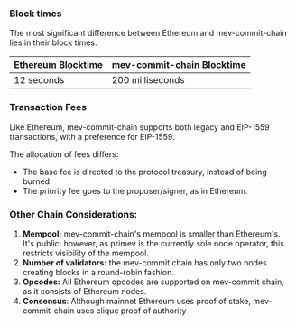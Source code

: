 ### Block times

The most significant difference between Ethereum and mev-commit-chain lies in their block times.

| Ethereum Blocktime | mev-commit-chain Blocktime |
| ------------------ | -------------------------- |
| 12 seconds         | 200 milliseconds           |

### **Transaction Fees**

Like Ethereum, mev-commit-chain supports both legacy and EIP-1559 transactions, with a preference for EIP-1559.

The allocation of fees differs:

- The base fee is directed to the protocol treasury, instead of being burned.
- The priority fee goes to the proposer/signer, as in Ethereum.

### Other Chain Considerations:

1. **Mempool:** mev-commit-chain's mempool is smaller than Ethereum's. It's public; however, as primev is the currently sole node operator, this restricts visibility of the mempool.
2. **Number of validators:** the mev-commit chain has only two nodes creating blocks in a round-robin fashion.
3. **Opcodes:** All Ethereum opcodes are supported on mev-commit chain, as it consists of Ethereum nodes.
4. **Consensus**: Although mainnet Ethereum uses proof of stake, mev-commit-chain uses clique proof of authority
